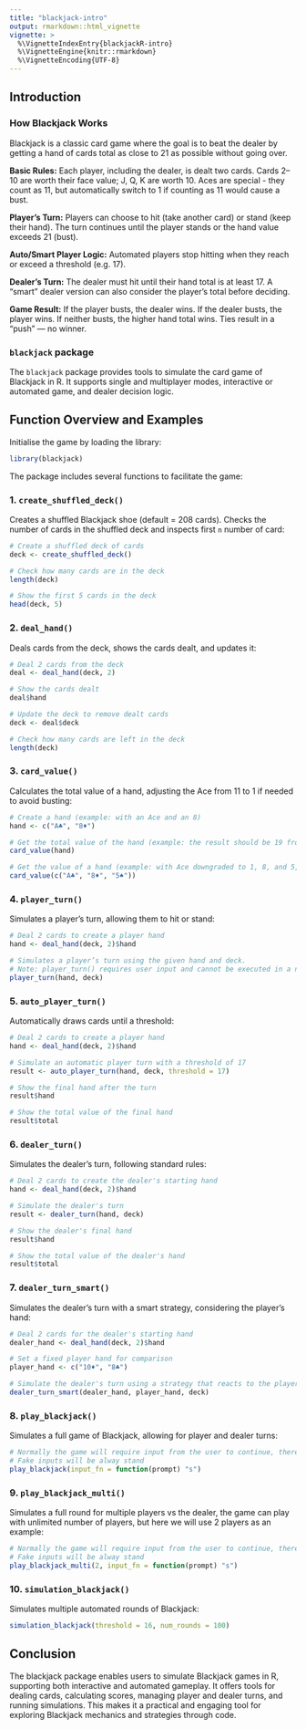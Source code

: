 ```yaml
---
title: "blackjack-intro"
output: rmarkdown::html_vignette
vignette: >
  %\VignetteIndexEntry{blackjackR-intro}
  %\VignetteEngine{knitr::rmarkdown}
  %\VignetteEncoding{UTF-8}
---
```


## Introduction

### How Blackjack Works
Blackjack is a classic card game where the goal is to beat the dealer by getting a hand of cards total as close to 21 as possible without going over.

**Basic Rules:** Each player, including the dealer, is dealt two cards. Cards 2–10 are worth their face value; J, Q, K are worth 10. Aces are special - they count as 11, but automatically switch to 1 if counting as 11 would cause a bust.

**Player’s Turn:** Players can choose to hit (take another card) or stand (keep their hand). The turn continues until the player stands or the hand value exceeds 21 (bust).

**Auto/Smart Player Logic:** Automated players stop hitting when they reach or exceed a threshold (e.g. 17).

**Dealer’s Turn:** The dealer must hit until their hand total is at least 17. A “smart” dealer version can also consider the player’s total before deciding.

**Game Result:** If the player busts, the dealer wins. If the dealer busts, the player wins. If neither busts, the higher hand total wins. Ties result in a "push" — no winner.

### `blackjack` package
The `blackjack` package provides tools to simulate the card game of Blackjack in R. It supports single and multiplayer modes, interactive or automated game, and dealer decision logic. 


## Function Overview and Examples 

Initialise the game by loading the library: 

```r
library(blackjack)
```

The package includes several functions to facilitate the game:

### 1. `create_shuffled_deck()`

Creates a shuffled Blackjack shoe (default = 208 cards). Checks the number of cards in the shuffled deck and inspects first `n` number of card: 

```r
# Create a shuffled deck of cards
deck <- create_shuffled_deck() 
```

```r
# Check how many cards are in the deck
length(deck)
```

```r
# Show the first 5 cards in the deck
head(deck, 5) 
```

### 2. `deal_hand()`

Deals cards from the deck, shows the cards dealt, and updates it:  

```r
# Deal 2 cards from the deck
deal <- deal_hand(deck, 2)  
```

```r
# Show the cards dealt
deal$hand 
```

```r
# Update the deck to remove dealt cards
deck <- deal$deck 

# Check how many cards are left in the deck
length(deck) 
```

### 3. `card_value()`

Calculates the total value of a hand, adjusting the Ace from 11 to 1 if needed to avoid busting: 

```r
# Create a hand (example: with an Ace and an 8)
hand <- c("A♣", "8♦")
```

```r
# Get the total value of the hand (example: the result should be 19 from the example)
card_value(hand) 
```

```r
# Get the value of a hand (example: with Ace downgraded to 1, 8, and 5, the result should be 14)
card_value(c("A♣", "8♦", "5♠")) 
```


### 4. `player_turn()`

Simulates a player's turn, allowing them to hit or stand:

```r
# Deal 2 cards to create a player hand
hand <- deal_hand(deck, 2)$hand
```

```r
# Simulates a player’s turn using the given hand and deck.
# Note: player_turn() requires user input and cannot be executed in a non-interactive setting.
player_turn(hand, deck)
```


### 5. `auto_player_turn()`

Automatically draws cards until a threshold:

```r
# Deal 2 cards to create a player hand
hand <- deal_hand(deck, 2)$hand

# Simulate an automatic player turn with a threshold of 17
result <- auto_player_turn(hand, deck, threshold = 17)
```

```r
# Show the final hand after the turn
result$hand

# Show the total value of the final hand
result$total
```

### 6. `dealer_turn()`

Simulates the dealer's turn, following standard rules:

```r
# Deal 2 cards to create the dealer's starting hand
hand <- deal_hand(deck, 2)$hand

# Simulate the dealer's turn
result <- dealer_turn(hand, deck)

# Show the dealer's final hand
result$hand

# Show the total value of the dealer's hand
result$total
```


### 7. `dealer_turn_smart()`

Simulates the dealer's turn with a smart strategy, considering the player's hand:

```r
# Deal 2 cards for the dealer's starting hand
dealer_hand <- deal_hand(deck, 2)$hand

# Set a fixed player hand for comparison
player_hand <- c("10♦", "8♣")

# Simulate the dealer's turn using a strategy that reacts to the player's hand
dealer_turn_smart(dealer_hand, player_hand, deck)
```


### 8. `play_blackjack()`

Simulates a full game of Blackjack, allowing for player and dealer turns:

```r
# Normally the game will require input from the user to continue, therefore fake inputs are needed for the game to run here
# Fake inputs will be alway stand
play_blackjack(input_fn = function(prompt) "s")
```


### 9. `play_blackjack_multi()`

Simulates a full round for multiple players vs the dealer, the game can play with unlimited number of players, but here we will use 2 players as an example:

```r
# Normally the game will require input from the user to continue, therefore fake inputs are needed for the game to run here
# Fake inputs will be alway stand
play_blackjack_multi(2, input_fn = function(prompt) "s")
```


### 10. `simulation_blackjack()`

Simulates multiple automated rounds of Blackjack: 

```r
simulation_blackjack(threshold = 16, num_rounds = 100)
```


## Conclusion

The blackjack package enables users to simulate Blackjack games in R, supporting both interactive and automated gameplay. It offers tools for dealing cards, calculating scores, managing player and dealer turns, and running simulations. This makes it a practical and engaging tool for exploring Blackjack mechanics and strategies through code.


